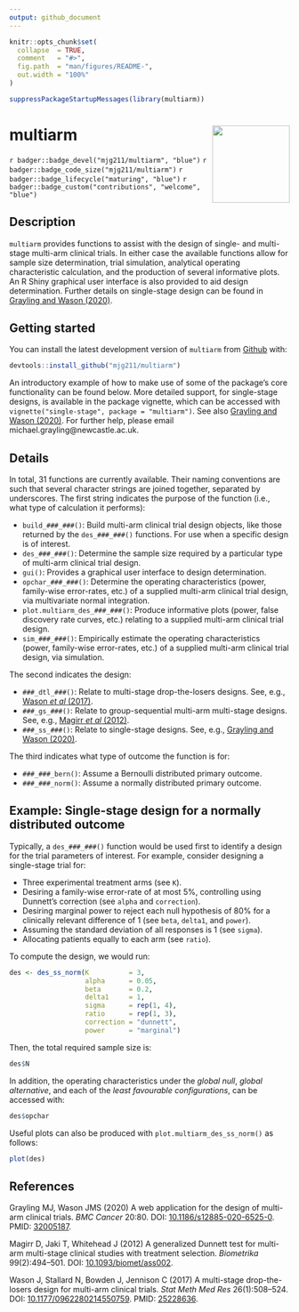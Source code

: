 ```yaml
---
output: github_document
---
```


<!-- README.md is generated from README.Rmd. Please edit that file -->

```r
knitr::opts_chunk$set(
  collapse  = TRUE,
  comment   = "#>",
  fig.path  = "man/figures/README-",
  out.width = "100%"
)
```

```r
suppressPackageStartupMessages(library(multiarm))
```

# multiarm <img src='man/figures/multiarm.png' align="right" height="139" />

`r badger::badge_devel("mjg211/multiarm", "blue")`
`r badger::badge_code_size("mjg211/multiarm")`
`r badger::badge_lifecycle("maturing", "blue")`
`r badger::badge_custom("contributions", "welcome", "blue")`

## Description

`multiarm` provides functions to assist with the design of single- and multi-stage multi-arm clinical trials.
In either case the available functions allow for sample size determination, trial simulation, analytical operating characteristic calculation, and the production of several informative plots.
An R Shiny graphical user interface is also provided to aid design determination.
Further details on single-stage design can be found in [Grayling and Wason (2020)](https://doi.org/10.1186/s12885-020-6525-0).

## Getting started

You can install the latest development version of `multiarm` from [Github](https://github.com/) with:

```r
devtools::install_github("mjg211/multiarm")
```

An introductory example of how to make use of some of the package's core functionality can be found below.
More detailed support, for single-stage designs, is available in the package vignette, which can be accessed with `vignette("single-stage", package = "multiarm")`.
See also [Grayling and Wason (2020)](https://doi.org/10.1186/s12885-020-6525-0).
For further help, please email michael.grayling@newcastle.ac.uk.

## Details

In total, 31 functions are currently available.
Their naming conventions are such that several character strings are joined together, separated by underscores.
The first string indicates the purpose of the function (i.e., what type of calculation it performs):

- `build_###_###()`: Build multi-arm clinical trial design objects, like those returned by the `des_###_###()` functions.
For use when a specific design is of interest.
- `des_###_###()`: Determine the sample size required by a particular type of multi-arm clinical trial design.
- `gui()`: Provides a graphical user interface to design determination.
- `opchar_###_###()`: Determine the operating characteristics (power, family-wise error-rates, etc.) of a supplied multi-arm clinical trial design, via multivariate normal integration.
- `plot.multiarm_des_###_###()`: Produce informative plots (power, false discovery rate curves, etc.) relating to a supplied multi-arm clinical trial design.
- `sim_###_###()`: Empirically estimate the operating characteristics (power, family-wise error-rates, etc.) of a supplied multi-arm clinical trial design, via simulation.

The second indicates the design:

- `###_dtl_###()`: Relate to multi-stage drop-the-losers designs. See, e.g., [Wason *et al* (2017)](https://doi.org/10.1177/0962280214550759).
- `###_gs_###()`: Relate to group-sequential multi-arm multi-stage designs. See, e.g., [Magirr *et al* (2012)](https://doi.org/10.1093/biomet/ass002).
- `###_ss_###()`: Relate to single-stage designs. See, e.g., [Grayling and Wason (2020)](https://doi.org/10.1186/s12885-020-6525-0).
 
The third indicates what type of outcome the function is for:

- `###_###_bern()`: Assume a Bernoulli distributed primary outcome.
- `###_###_norm()`: Assume a normally distributed primary outcome.

## Example: Single-stage design for a normally distributed outcome

Typically, a `des_###_###()` function would be used first to identify a design for the trial parameters of interest.
For example, consider designing a single-stage trial for:

- Three experimental treatment arms (see `K`).
- Desiring a family-wise error-rate of at most 5\%, controlling using Dunnett's correction (see `alpha` and `correction`).
- Desiring marginal power to reject each null hypothesis of 80\% for a clinically relevant difference of 1 (see `beta`, `delta1`, and `power`).
- Assuming the standard deviation of all responses is 1 (see `sigma`).
- Allocating patients equally to each arm (see `ratio`).

To compute the design, we would run:

```r
des <- des_ss_norm(K          = 3,
                   alpha      = 0.05,
                   beta       = 0.2,
                   delta1     = 1,
                   sigma      = rep(1, 4),
                   ratio      = rep(1, 3),
                   correction = "dunnett",
                   power      = "marginal")
```

Then, the total required sample size is:

```r
des$N
```

In addition, the operating characteristics under the *global null*, *global alternative*, and each of the *least favourable configurations*, can be accessed with:

```r
des$opchar
```

Useful plots can also be produced with `plot.multiarm_des_ss_norm()` as follows:

```r
plot(des)
```

## References

Grayling MJ, Wason JMS (2020) A web application for the design of multi-arm clinical trials.
*BMC Cancer* 20:80.
DOI: [10.1186/s12885-020-6525-0](https://doi.org/10.1186/s12885-020-6525-0).
PMID: [32005187](https://www.ncbi.nlm.nih.gov/pubmed/32005187).

Magirr D, Jaki T, Whitehead J (2012) A generalized Dunnett test for multi-arm multi-stage clinical studies with treatment selection.
*Biometrika* 99(2):494--501.
DOI: [10.1093/biomet/ass002](https://doi.org/10.1093/biomet/ass002).

Wason J, Stallard N, Bowden J, Jennison C (2017) A multi-stage drop-the-losers design for multi-arm clinical trials.
*Stat Meth Med Res* 26(1):508--524.
DOI: [10.1177/0962280214550759](https://doi.org/10.1177/0962280214550759).
PMID: [25228636](https://www.ncbi.nlm.nih.gov/pubmed/25228636).
